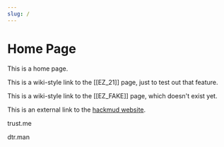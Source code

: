 ```yaml
---
slug: /
---
```

# Home Page
This is a home page.

This is a wiki-style link to the [[EZ_21]] page, just to test out that feature.

This is a wiki-style link to the [[EZ_FAKE]] page, which doesn't exist yet.

This is an external link to the [hackmud website](https://hackmud.com).

trust.me

dtr.man
